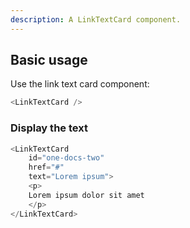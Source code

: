 ```yaml
---
description: A LinkTextCard component.
---
```



## Basic usage

Use the link text card component:

```js
<LinkTextCard />
```

### Display the text

```js live
<LinkTextCard
    id="one-docs-two"
    href="#"
    text="Lorem ipsum">
    <p>
    Lorem ipsum dolor sit amet
    </p>
</LinkTextCard>
```
